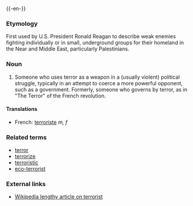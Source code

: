 {{wikipedia}}
{{-en-}}
===Etymology===
First used by U.S. President Ronald Reagan to describe weak enemies fighting individually or in small, underground groups for their homeland in the Near and Middle East, particularly Palestinians.

===Noun===
# Someone who uses terror as a weapon in a (usually violent) political struggle, typically in an attempt to coerce a more powerful opponent, such as a government.  Formerly, someone who governs by terror, as in "The Terror" of the French revolution.

====Translations====
*French: [[terroriste]] ''m, f''

===Related terms===
*[[terror]]
*[[terrorize]]
*[[terroristic]]
*[[eco-terrorist]]

===External links===
*[[w:terrorist|Wikipedia lengthy article on terrorist]]
